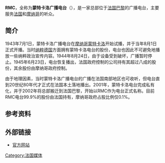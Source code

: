 {{Multiple issues|
{{Expand language|1=fr|time=2020-10-04T10:08:48+00:00}}
{{Unreferenced|time=2020-10-04T10:08:48+00:00}}
}}
'''RMC'''，全称为'''蒙特卡洛广播电台'''（{{lang-fr|Radio Monte-Carlo}}），是一家总部位于[[法国|法国]][[巴黎|巴黎]]的广播电台，主要服务[[法国|法国]]和[[摩纳哥|摩纳哥]]的听众。

==简介==
1943年7月1日，蒙特卡洛广播电台在[[摩纳哥|摩纳哥]][[蒙特卡洛|蒙特卡洛]]开始试播，并于当年8月1日正式开播。当时[[纳粹德国|纳粹德国]]方面拥有蒙特卡洛电台的股份，电台也因此不可避免地播放一些纳粹政治宣传内容。1944年8月24日，由于设备受到破坏，广播暂时停止。1945年6月23日，电台恢复播出，法国政府控制的{{link-fr|Sofirad|Société financière de radiodiffusion}}公司持有其超过八成的股份，其余股份由摩纳哥政府控制。

由于地理因素，当时蒙特卡洛广播电台的广播在法国南部地区也可收听，但电台直到20世纪80年代才正式在法国本土落地播出。2001年，蒙特卡洛电台完成私有化，并于2002年将总部搬迁到法国巴黎，开始以RMC作为电台正式名称。目前RMC电台99.9%的股份由法国{{link-fr|NextRadioTV|NextRadioTV}}持有，摩纳哥政府占股比例仅0.1%。

==参考资料==
{{reflist}}

==外部链接==
*[https://rmc.bfmtv.com/ 官方网站] {{Wayback|url=https://rmc.bfmtv.com/ |date=20220515130712 }}{{fr}}

[[Category:法国媒体|Category:法国媒体]]